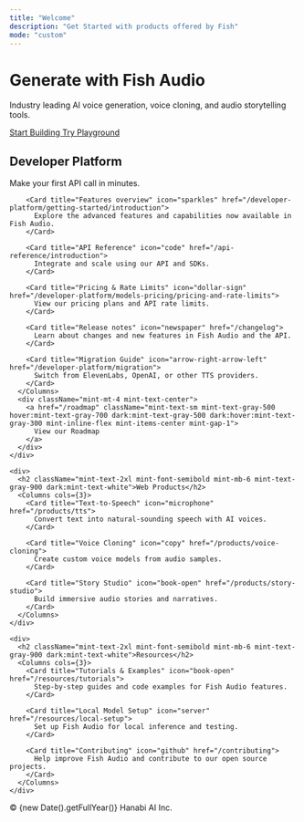 ```yaml
---
title: "Welcome"
description: "Get Started with products offered by Fish"
mode: "custom"
---
```


<div className="mint-mx-auto mint-px-4">
  <div className="mint-text-center mint-mx-auto mint-max-w-3xl mint-py-16">
    <h1 className="mint-text-4xl mint-font-medium mint-text-center mint-text-gray-900 dark:mint-text-white">
      Generate with Fish Audio
    </h1>
    <p className="mint-text-lg mint-text-center mint-mt-4 mint-text-gray-600 dark:mint-text-gray-400">
      Industry leading AI voice generation, voice cloning, and audio storytelling tools.
    </p>
    <div className="mint-mt-8 mint-flex mint-gap-4 mint-justify-center mint-flex-wrap">
      <a 
        href="/developer-platform/getting-started/introduction" 
        className="mint-inline-flex mint-items-center mint-px-7 mint-py-3 mint-text-base mint-font-medium mint-rounded-full mint-text-white mint-bg-gray-900 hover:mint-bg-gray-800 mint-shadow-lg hover:mint-shadow-xl mint-transition-all mint-duration-200 dark:mint-bg-gray-100 dark:mint-text-gray-900 dark:hover:mint-bg-white"
      >
        Start Building
      </a>
      <a 
        href="https://fish.audio" 
        target="_blank"
        rel="noopener noreferrer"
        className="mint-inline-flex mint-items-center mint-px-7 mint-py-3 mint-text-base mint-font-medium mint-rounded-full mint-text-gray-700 mint-bg-white mint-border-2 mint-border-gray-300 hover:mint-bg-gray-50 hover:mint-border-gray-400 mint-shadow-md hover:mint-shadow-lg mint-transition-all mint-duration-200 dark:mint-text-gray-300 dark:mint-bg-gray-800 dark:mint-border-gray-600 dark:hover:mint-bg-gray-700 dark:hover:mint-border-gray-500"
      >
        Try Playground
      </a>
    </div>
  </div>

  <div className="mint-mx-auto mint-max-w-6xl mint-space-y-12">
    <div>
      <h2 className="mint-text-2xl mint-font-semibold mint-mb-6 mint-text-gray-900 dark:mint-text-white">Developer Platform</h2>
      <Columns cols={3}>
        <Card title="Get started" icon="rocket" href="/developer-platform/getting-started/quickstart">
          Make your first API call in minutes.
        </Card>
        
        <Card title="Features overview" icon="sparkles" href="/developer-platform/getting-started/introduction">
          Explore the advanced features and capabilities now available in Fish Audio.
        </Card>
        
        <Card title="API Reference" icon="code" href="/api-reference/introduction">
          Integrate and scale using our API and SDKs.
        </Card>
        
        <Card title="Pricing & Rate Limits" icon="dollar-sign" href="/developer-platform/models-pricing/pricing-and-rate-limits">
          View our pricing plans and API rate limits.
        </Card>
        
        <Card title="Release notes" icon="newspaper" href="/changelog">
          Learn about changes and new features in Fish Audio and the API.
        </Card>
        
        <Card title="Migration Guide" icon="arrow-right-arrow-left" href="/developer-platform/migration">
          Switch from ElevenLabs, OpenAI, or other TTS providers.
        </Card>
      </Columns>
      <div className="mint-mt-4 mint-text-center">
        <a href="/roadmap" className="mint-text-sm mint-text-gray-500 hover:mint-text-gray-700 dark:mint-text-gray-500 dark:hover:mint-text-gray-300 mint-inline-flex mint-items-center mint-gap-1">
          View our Roadmap
        </a>
      </div>
    </div>

    <div>
      <h2 className="mint-text-2xl mint-font-semibold mint-mb-6 mint-text-gray-900 dark:mint-text-white">Web Products</h2>
      <Columns cols={3}>
        <Card title="Text-to-Speech" icon="microphone" href="/products/tts">
          Convert text into natural-sounding speech with AI voices.
        </Card>
        
        <Card title="Voice Cloning" icon="copy" href="/products/voice-cloning">
          Create custom voice models from audio samples.
        </Card>
        
        <Card title="Story Studio" icon="book-open" href="/products/story-studio">
          Build immersive audio stories and narratives.
        </Card>
      </Columns>
    </div>

    <div>
      <h2 className="mint-text-2xl mint-font-semibold mint-mb-6 mint-text-gray-900 dark:mint-text-white">Resources</h2>
      <Columns cols={3}>
        <Card title="Tutorials & Examples" icon="book-open" href="/resources/tutorials">
          Step-by-step guides and code examples for Fish Audio features.
        </Card>
        
        <Card title="Local Model Setup" icon="server" href="/resources/local-setup">
          Set up Fish Audio for local inference and testing.
        </Card>
        
        <Card title="Contributing" icon="github" href="/contributing">
          Help improve Fish Audio and contribute to our open source projects.
        </Card>
      </Columns>
    </div>
  </div>
  
  <div className="mint-mt-24 mint-mb-12 mint-text-center">
    <p className="mint-text-sm mint-text-gray-500 dark:mint-text-gray-500">
      © {new Date().getFullYear()} Hanabi AI Inc.
    </p>
  </div>
</div>